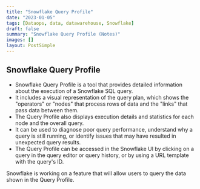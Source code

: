 ```yaml
---
title: "Snowflake Query Profile"
date: "2023-01-05"
tags: [Dataops, data, datawarehouse, Snowflake]
draft: false
summary: "Snowflake Query Profile (Notes)"
images: []
layout: PostSimple
---
```


## Snowflake Query Profile

- Snowflake Query Profile is a tool that provides detailed information about the execution of a Snowflake SQL query.
- It includes a visual representation of the query plan, which shows the "operators" or "nodes" that process rows of data and the "links" that pass data between them.
- The Query Profile also displays execution details and statistics for each node and the overall query.
- It can be used to diagnose poor query performance, understand why a query is still running, or identify issues that may have resulted in unexpected query results.
- The Query Profile can be accessed in the Snowflake UI by clicking on a query in the query editor or query history, or by using a URL template with the query's ID.

Snowflake is working on a feature that will allow users to query the data shown in the Query Profile.
